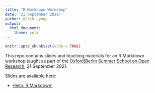 ```yaml
---
title: "R Markdown Workshop"
date: "21 September 2021"
author: Ulrik Lyngs
output: 
  html_document:
    theme: yeti
---
```


```r
knitr::opts_chunk$set(echo = TRUE)
```

This repo contains slides and teaching materials for an R Markdown workshop taught as part of the [Oxford|Berlin Summer School on Open Research](https://s-quest.bihealth.org/BeOx/index.html), 21 September 2021.

Slides are available here:

- [Hello, R Markdown!](slides/oxfordBerlinRMarkdown.html)
